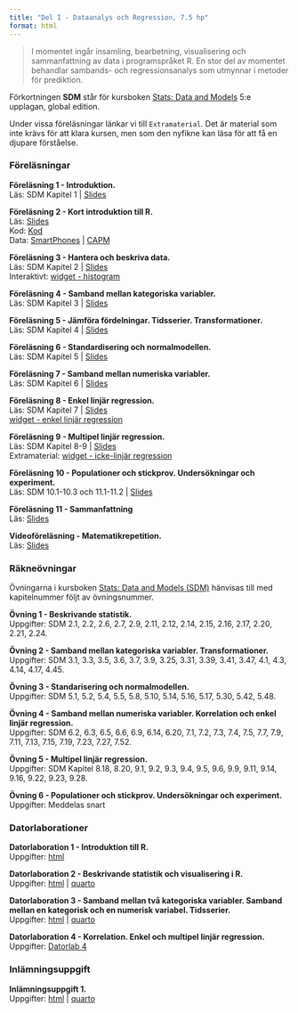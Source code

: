 ```yaml
---
title: "Del I - Dataanalys och Regression, 7.5 hp"
format: html
---
```


> I momentet ingår insamling, bearbetning, visualisering och sammanfattning av data i programspråket R. En stor del av momentet behandlar sambands- och regressionsanalys som utmynnar i metoder för prediktion.

Förkortningen **SDM** står för kursboken [Stats: Data and Models](https://nordics.pearson.com/products/stats-data-and-models-5th-global-edition-e-book?variant=42945920630933) 5:e upplagan, global edition.

Under vissa föreläsningar länkar vi till `Extramaterial`. Det är material som inte krävs för att klara kursen, men som den nyfikne kan läsa för att få en djupare förståelse.

### **Föreläsningar**

**Föreläsning 1 - Introduktion.**\
Läs: SDM Kapitel 1 | [Slides](/slides/F1Intro.pdf) 

**Föreläsning 2 - Kort introduktion till R. **\
Läs: [Slides](/slides/F2.pdf)\
Kod: [Kod](/slides/code/R_lecture_examples.R)\
Data: [SmartPhones](/datorlab/lab3/SmartPhones.RData) | [CAPM](/datorlab/lab3/CAPM_data.RData)

**Föreläsning 3 - Hantera och beskriva data.**\
Läs: SDM Kapitel 2 | [Slides](/slides/F3.pdf)\
Interaktivt: [widget - histogram](/observable/histogram.qmd)

**Föreläsning 4 - Samband mellan kategoriska variabler.**\
Läs: SDM Kapitel 3 | [Slides](/slides/F4.pdf) 

**Föreläsning 5 - Jämföra fördelningar. Tidsserier. Transformationer.**\
Läs: SDM Kapitel 4 | [Slides](/misc/larry.png) 

**Föreläsning 6 - Standardisering och normalmodellen.**\
Läs: SDM Kapitel 5 | [Slides](/misc/larry.png) 

**Föreläsning 7 - Samband mellan numeriska variabler.**\
Läs: SDM Kapitel 6 | [Slides](/misc/larry.png) 

**Föreläsning 8 - Enkel linjär regression.**\
Läs: SDM Kapitel 7 | [Slides](/misc/larry.png)\
[widget - enkel linjär regression](/observable/linreg_simple.qmd)

**Föreläsning 9 - Multipel linjär regression.**\
Läs: SDM Kapitel 8-9 | [Slides](/misc/larry.png)\
Extramaterial: [widget - icke-linjär regression](/observable/ickelinregression.qmd)

**Föreläsning 10 - Populationer och stickprov. Undersökningar och experiment.**\
Läs: SDM 10.1-10.3 och 11.1-11.2 | [Slides](/misc/larry.png) 

**Föreläsning 11 - Sammanfattning**\
Läs: [Slides](/misc/larry.png) 

**Videoföreläsning - Matematikrepetition.**\
Läs: [Slides](/misc/larry.png) 

### **Räkneövningar**

Övningarna i kursboken [Stats: Data and Models (SDM)](https://nordics.pearson.com/products/stats-data-and-models-5th-global-edition-e-book?variant=42945920630933) hänvisas till med kapitelnummer följt av övningsnummer.

**Övning 1 - Beskrivande statistik.**\
Uppgifter: SDM 2.1, 2.2, 2.6, 2.7, 2.9, 2.11, 2.12, 2.14, 2.15, 2.16, 2.17, 2.20, 2.21, 2.24. 

**Övning 2 - Samband mellan kategoriska variabler. Transformationer.**\
Uppgifter:  SDM 3.1, 3.3, 3.5, 3.6, 3.7, 3.9, 3.25, 3.31, 3.39, 3.41, 3.47, 4.1, 4.3, 4.14, 4.17, 4.45.

**Övning 3 - Standarisering och normalmodellen.**\
Uppgifter: SDM 5.1, 5.2, 5.4, 5.5, 5.8, 5.10, 5.14, 5.16, 5.17, 5.30, 5.42, 5.48.

**Övning 4 - Samband mellan numeriska variabler. Korrelation och enkel linjär regression.**\
Uppgifter:  SDM 6.2,  6.3, 6.5, 6.6, 6.9, 6.14, 6.20, 7.1, 7.2, 7.3, 7.4, 7.5, 7.7, 7.9, 7.11, 7.13, 7.15, 7.19, 7.23, 7.27, 7.52.

**Övning 5 - Multipel linjär regression.**\
Uppgifter: SDM Kapitel 8.18, 8.20, 9.1, 9.2, 9.3, 9.4, 9.5, 9.6, 9.9, 9.11, 9.14, 9.16, 9.22, 9.23, 9.28.

**Övning 6 - Populationer och stickprov. Undersökningar och experiment.**\
Uppgifter: Meddelas snart 

### **Datorlaborationer**

**Datorlaboration 1 - Introduktion till R.**\
Uppgifter: [html](/datorlab/lab1/DatorLab1.qmd)

**Datorlaboration 2 - Beskrivande statistik och visualisering i R.**\
Uppgifter: [html](/datorlab/lab2/DatorLab2.qmd) | <a href="https://github.com/StatisticsSU/SDA1/raw/main/datorlab/lab2/DatorLab2.qmd" download>quarto</a> 

**Datorlaboration 3 - Samband mellan två kategoriska variabler. Samband mellan en kategorisk och en numerisk variabel. Tidsserier.**\
Uppgifter: [html](/datorlab/lab3/DatorLab3.qmd) | <a href="https://github.com/StatisticsSU/SDA1/raw/main/datorlab/lab3/DatorLab3.qmd" download>quarto</a> 

**Datorlaboration 4 - Korrelation. Enkel och multipel linjär regression.**\
Uppgifter: [Datorlab 4](/misc/larry.png)

### **Inlämningsuppgift**

**Inlämningsuppgift 1.**\
Uppgifter: [html](/assignments/assignment1/Assignment1.qmd) | <a href="https://github.com/StatisticsSU/SDA1/raw/main/assignments/assignment1/Assignment1.qmd" download>quarto</a> 
